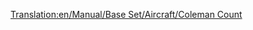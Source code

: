 [[Translation:en/Manual/Base Set/Aircraft/Coleman Count]]

{{de/Manual/Base Set/Aircraft/Flugzeug|Name=Coleman Count
|Image=[[File:en/Manual/Base Set/Aircraft/VickersViscount.png|Coleman Count]]
|Kosten=30,761 (61.522)
|Geschwindigkeit=473 (296)
|Jährlich=2,812 (5.624)
|Erschienen=1947
|Lebensdauer=24
|Kapazität=65 passengers & 8 bags of mail
|Beschreibung=Der Coleman Count ist das erste viermotorige Flugzeug im Spiel und hat eine größere Kapazität als die ersten zwei Flugzeuge.
|Entsprechend=[http://de.wikipedia.org/wiki/Vickers_Viscount Vickers Viscount
}}